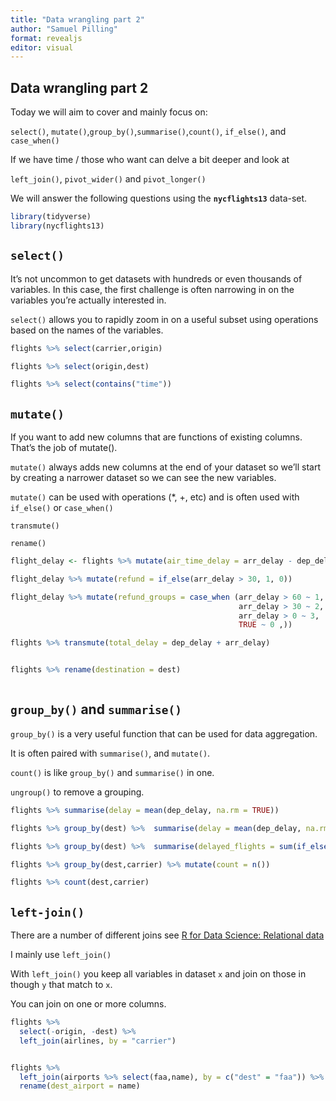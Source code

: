 ```yaml
---
title: "Data wrangling part 2"
author: "Samuel Pilling"
format: revealjs
editor: visual
---
```


## Data wrangling part 2

Today we will aim to cover and mainly focus on:

`select()`, `mutate()`,`group_by()`,`summarise()`,`count()`,
`if_else()`, and `case_when()`

If we have time / those who want can delve a bit deeper and look at

`left_join()`, `pivot_wider()` and `pivot_longer()`

We will answer the following questions using the **`nycflights13`**
data-set.

```r

library(tidyverse)
library(nycflights13)

```

## `select()`

It's not uncommon to get datasets with hundreds or even thousands of
variables. In this case, the first challenge is often narrowing in on
the variables you're actually interested in.

`select()` allows you to rapidly zoom in on a useful subset using
operations based on the names of the variables.

```r

flights %>% select(carrier,origin)

flights %>% select(origin,dest)

flights %>% select(contains("time"))


```

## `mutate()`

If you want to add new columns that are functions of existing columns.
That's the job of mutate().

`mutate()` always adds new columns at the end of your dataset so we'll
start by creating a narrower dataset so we can see the new variables.

`mutate()` can be used with operations (\*, +, etc) and is often used
with `if_else()` or `case_when()`

`transmute()`

`rename()`

```r

flight_delay <- flights %>% mutate(air_time_delay = arr_delay - dep_delay)

flight_delay %>% mutate(refund = if_else(arr_delay > 30, 1, 0))

flight_delay %>% mutate(refund_groups = case_when (arr_delay > 60 ~ 1,
                                                   arr_delay > 30 ~ 2,
                                                   arr_delay > 0 ~ 3,
                                                   TRUE ~ 0 ,))

flights %>% transmute(total_delay = dep_delay + arr_delay)


flights %>% rename(destination = dest)



```

## `group_by()` and `summarise()`

`group_by()` is a very useful function that can be used for data
aggregation.

It is often paired with `summarise()`, and `mutate()`.

`count()` is like `group_by()` and `summarise()` in one.

`ungroup()` to remove a grouping.

```r

flights %>% summarise(delay = mean(dep_delay, na.rm = TRUE))

flights %>% group_by(dest) %>%  summarise(delay = mean(dep_delay, na.rm = TRUE))

flights %>% group_by(dest) %>%  summarise(delayed_flights = sum(if_else(dep_delay < 0,1,0), na.rm = T))

flights %>% group_by(dest,carrier) %>% mutate(count = n())

flights %>% count(dest,carrier)


```

## `left-join()`

There are a number of different joins see [R for Data Science:
Relational
data](https://r4ds.had.co.nz/relational-data.html?q=join#relational-data)

I mainly use `left_join()`

With `left_join()` you keep all variables in dataset `x` and join on 
those in though `y` that match to `x`.

You can join on one or more columns.

```r

flights %>%
  select(-origin, -dest) %>% 
  left_join(airlines, by = "carrier")


flights %>%
  left_join(airports %>% select(faa,name), by = c("dest" = "faa")) %>%
  rename(dest_airport = name)


```
